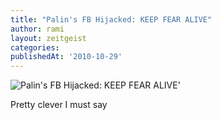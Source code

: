 ```yaml
---
title: "Palin's FB Hijacked: KEEP FEAR ALIVE"
author: rami
layout: zeitgeist
categories:
publishedAt: '2010-10-29'
---
```


![Palin's FB Hijacked: KEEP FEAR ALIVE'](/assets/images/content/zeitgeist/palin-facebook-hijacked.jpg)

Pretty clever I must say
